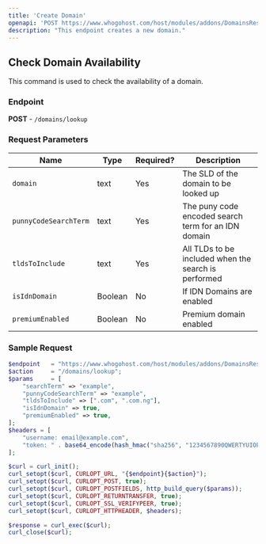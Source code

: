```yaml
---
title: 'Create Domain'
openapi: 'POST https://www.whogohost.com/host/modules/addons/DomainsReseller/api/index.php'
description: "This endpoint creates a new domain."
---
```

## Check Domain Availability

This command is used to check the availability of a domain.

### Endpoint

**POST** - `/domains/lookup`

### Request Parameters

| Name                | Type    | Required? | Description                                   |
|---------------------|---------|-----------|-----------------------------------------------|
| `domain`            | text    | Yes       | The SLD of the domain to be looked up         |
| `punnyCodeSearchTerm` | text  | Yes       | The puny code encoded search term for an IDN domain |
| `tldsToInclude`     | text    | Yes       | All TLDs to be included when the search is performed |
| `isIdnDomain`       | Boolean | No        | If IDN Domains are enabled                    |
| `premiumEnabled`    | Boolean | No        | Premium domain enabled                        |

### Sample Request

```php
$endpoint   = "https://www.whogohost.com/host/modules/addons/DomainsReseller/api/index.php";
$action     = "/domains/lookup";
$params     = [
    "searchTerm" => "example",
    "punnyCodeSearchTerm" => "example",
    "tldsToInclude" => [".com", ".com.ng"],
    "isIdnDomain" => true,
    "premiumEnabled" => true,
];
$headers = [
    "username: email@example.com",
    "token: " . base64_encode(hash_hmac("sha256", "1234567890QWERTYUIOPASDFGHJKLZXCVBNM", "email@example.com:" . gmdate("y-m-d H")))
];

$curl = curl_init();
curl_setopt($curl, CURLOPT_URL, "{$endpoint}{$action}");
curl_setopt($curl, CURLOPT_POST, true);
curl_setopt($curl, CURLOPT_POSTFIELDS, http_build_query($params));
curl_setopt($curl, CURLOPT_RETURNTRANSFER, true);
curl_setopt($curl, CURLOPT_SSL_VERIFYPEER, true);
curl_setopt($curl, CURLOPT_HTTPHEADER, $headers);

$response = curl_exec($curl);
curl_close($curl);





